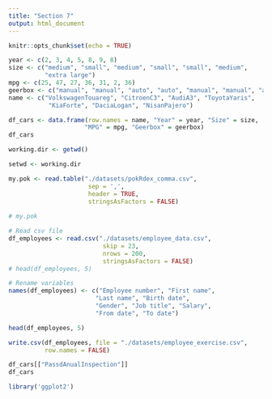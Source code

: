 ```yaml
---
title: "Section 7"
output: html_document
---
```


```r
knitr::opts_chunk$set(echo = TRUE)

```

```r
year <- c(2, 3, 4, 5, 8, 9, 8)
size <- c("medium", "small", "medium", "small", "small", "medium",
          "extra large")
mpg <- c(25, 47, 27, 36, 31, 2, 36)
geerbox <- c("manual", "manual", "auto", "auto", "manual", "manual", "auto")
name <- c("VolkswagenTouareg", "CitroenC3", "AudiA3", "ToyotaYaris",
           "KiaForte", "DaciaLogan", "NisanPajero")

df_cars <- data.frame(row.names = name, "Year" = year, "Size" = size,
                     "MPG" = mpg, "Geerbox" = geerbox)
df_cars
```

```r
working.dir <- getwd()

setwd <- working.dir
```
```r
my.pok <- read.table("./datasets/pokRdex_comma.csv",
                      sep = ',', 
                      header = TRUE, 
                      stringsAsFactors = FALSE)
                    
# my.pok 
```

```r
# Read csv file
df_employees <- read.csv("./datasets/employee_data.csv",
                          skip = 23,
                          nrows = 200,
                          stringsAsFactors = FALSE)
# head(df_employees, 5)

# Rename variables
names(df_employees) <- c("Employee number", "First name",
                        "Last name", "Birth date", 
                        "Gender", "Job title", "Salary",
                        "From date", "To date")

head(df_employees, 5)

write.csv(df_employees, file = "./datasets/employee_exercise.csv",
          row.names = FALSE)
```

```r
df_cars[["PassdAnualInspection"]]
df_cars
```

```r
library('ggplot2')
```